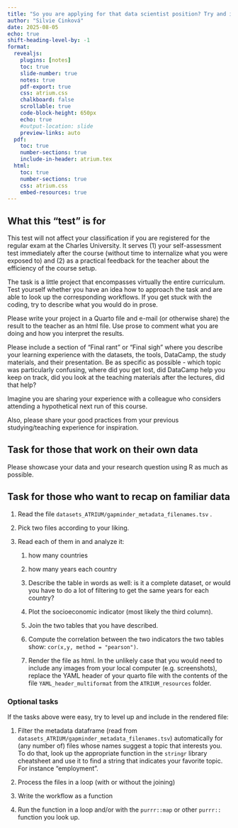 ```yaml
---
title: "So you are applying for that data scientist position? Try and impress us in 120 minutes."
author: "Silvie Cinková"
date: 2025-08-05
echo: true
shift-heading-level-by: -1
format:
  revealjs:
    plugins: [notes]
    toc: true
    slide-number: true
    notes: true
    pdf-export: true
    css: atrium.css
    chalkboard: false
    scrollable: true
    code-block-height: 650px
    echo: true
    #output-location: slide
    preview-links: auto
  pdf:
    toc: true
    number-sections: true
    include-in-header: atrium.tex
  html:
    toc: true
    number-sections: true
    css: atrium.css
    embed-resources: true
---
```


## What this "test" is for

This test will not affect your classification if you are registered for the regular exam at the Charles University. It serves (1) your self-assessment test immediately after the course (without time to internalize what you were exposed to) and (2) as a practical feedback for the teacher about the efficiency of the course setup.

The task is a little project that encompasses virtually the entire curriculum. Test yourself whether you have an idea how to approach the task and are able to look up the corresponding workflows. If you get stuck with the coding, try to describe what you would do in prose.

Please write your project in a Quarto file and e-mail (or otherwise share) the result to the teacher as an html file. Use prose to comment what you are doing and how you interpret the results.

Please include a section of "Final rant" or "Final sigh" where you describe your learning experience with the datasets, the tools, DataCamp, the study materials, and their presentation. Be as specific as possible - which topic was particularly confusing, where did you get lost, did DataCamp help you keep on track, did you look at the teaching materials after the lectures, did that help?

Imagine you are sharing your experience with a colleague who considers attending a hypothetical next run of this course.

Also, please share your good practices from your previous studying/teaching experience for inspiration.

## Task for those that work on their own data

Please showcase your data and your research question using R as much as possible.

## Task for those who want to recap on familiar data

1.  Read the file `datasets_ATRIUM/gapminder_metadata_filenames.tsv` .

2.  Pick two files according to your liking.

3.  Read each of them in and analyze it:

    1.  how many countries

    2.  how many years each country

    3.  Describe the table in words as well: is it a complete dataset, or would you have to do a lot of filtering to get the same years for each country?

    4.  Plot the socioeconomic indicator (most likely the third column).

    5.  Join the two tables that you have described.

    6.  Compute the correlation between the two indicators the two tables show: `cor(x,y, method = "pearson")`.

    7.  Render the file as html. In the unlikely case that you would need to include any images from your local computer (e.g. screenshots), replace the YAML header of your quarto file with the contents of the file `YAML_header_multiformat` from the `ATRIUM_resources` folder.

### Optional tasks 

If the tasks above were easy, try to level up and include in the rendered file:

1.  Filter the metadata dataframe (read from `datasets_ATRIUM/gapminder_metadata_filenames.tsv`) automatically for (any number of) files whose names suggest a topic that interests you. To do that, look up the appropriate function in the `stringr` library cheatsheet and use it to find a string that indicates your favorite topic. For instance "employment".

2.  Process the files in a loop (with or without the joining)

3.  Write the workflow as a function

4.  Run the function in a loop and/or with the `purrr::map` or other `purrr::` function you look up.
